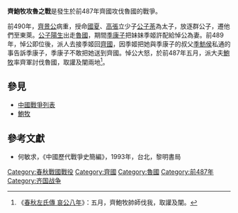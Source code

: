 {{Infobox Military Conflict
|conflict=齊鮑牧攻魯之戰
|partof=
|date=前487年五月
|place=[[魯國|魯國]]讙及闡兩地
|result=[[齊國|齊國]]大勝，取讙及闡兩地。
|combatant1=[[齊國|齊國]]
|combatant2=[[魯國|魯國]]
|commander1=[[鮑牧|鮑牧]]
|commander2=[[季康子|季康子]]
|strength1=不詳
|strength2=不詳
|casualties1=不詳
|casualties2= 不詳
}}


'''齊鮑牧攻魯之戰'''是發生於前487年齊國攻伐魯國的戰爭。

前490年，[[齊景公|齊景公]]病重，授命[[國夏|國夏]]、[[高張_(齊國)|高張]]立少子[[安孺子|公子荼]]為太子，放逐群公子，遷他們至東萊。[[齊悼公|公子陽生]]出走[[魯國|魯國]]，期間[[季康子|季康子]]把妹妹季姬許配給悼公為妻。前489年，悼公即位後，派人去接季姬回[[齊國|齊國]]，因季姬把她與季康子的叔父[[季魴侯|季魴侯]]私通的事告訴季康子，季康子不敢把她送到齊國。悼公大怒，於前487年五月，派大夫[[鮑牧|鮑牧]]率齊軍討伐魯國，取讙及闡兩地<ref>《[[s:春秋左氏傳/哀公|春秋左氏傳 哀公八年]]》：五月，齊鮑牧帥師伐我，取讙及闡。</ref>。

==參見==

*[[中國戰爭列表|中國戰爭列表]]
*[[鮑牧|鮑牧]]

==參考文獻==
{{reflist}}
*何敏求，《中國歷代戰爭史簡編》，1993年，台北，黎明書局


[[Category:春秋戰國戰役|Category:春秋戰國戰役]]
[[Category:齊國|Category:齊國]]
[[Category:魯國|Category:魯國]]
[[Category:前487年|Category:前487年]]
[[Category:齐国战争|Category:齐国战争]]